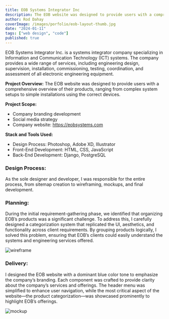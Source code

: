 ```yaml
---
title: EOB Systems Integrator Inc
description: The EOB website was designed to provide users with a comprehensive overview of their products, ranging from complex system setups to simple installations using the correct devices
author: Rod Dahay
coverImage: /images/porfolio/eob-layout-thumb.jpg
date: "2024-01-11"
tags: ["web design", "code"]
published: true
---
```


EOB Systems Integrator Inc. is a systems integrator company specializing in Information and Communication Technology (ICT) systems. The company provides a wide range of services, including engineering design, supervision, installation, commissioning, testing, coordination, and assessment of all electronic engineering equipment.

**Project Overview:**
The EOB website was designed to provide users with a comprehensive overview of their products, ranging from complex system setups to simple installations using the correct devices.

**Project Scope:**
+ Company branding development
+ Social media strategy
+ Company website: https://eobsystems.com

**Stack and Tools Used:**
+ Design Process: Photoshop, Adobe XD, Illustrator
+ Front-End Development: HTML, CSS, JavaScript
+ Back-End Development: Django, PostgreSQL

### Design Process:
As the sole designer and developer, I was responsible for the entire process, from sitemap creation to wireframing, mockups, and final development.

### Planning:
During the initial requirement-gathering phase, we identified that organizing EOB’s products was a significant challenge. To address this, I carefully designed a categorization system that replicated the UI, aesthetics, and functionality across client requirements. By grouping products logically, I solved this problem, ensuring that EOB’s clients could easily understand the systems and engineering services offered.

![wireframe](/images/porfolio/eob-wireframe-home-v2-1.jpg)

### Delivery:
I designed the EOB website with a dominant blue color tone to emphasize the company’s branding. Each component was crafted to provide clarity about the company’s services and offerings. The header menu was simplified to enhance user navigation, while the most critical aspect of the website—the product categorization—was showcased prominently to highlight EOB’s offerings.

![mockup](/images/porfolio/eob-layout_with-mobile.jpg)




